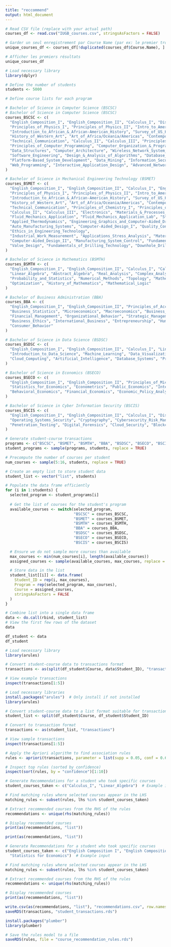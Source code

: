 ```yaml
---
title: "reccommend"
output: html_document
---
```


```r
# Read CSV file (replace with your actual path)
courses_df <- read.csv("IUGB_courses.csv", stringsAsFactors = FALSE)

# Garder un seul enregistrement par Course Name (par ex: le premier trouvé)
unique_courses_df <- courses_df[!duplicated(courses_df$Course.Name), ]

# Afficher les premiers résultats
unique_courses_df


```
```r
# Load necessary library
library(dplyr)

# Define the number of students
students <- 5000

# Define course lists for each program

# Bachelor of Science in Computer Science (BSCSC)
# Bachelor of Science in Computer Science (BSCSC)
courses_BSCSC <- c(
  "English_Composition_I", "English_Composition_II", "Calculus_I", "Discrete_Mathematics",
  "Principles_of_Physics_I", "Principles_of_Physics_II", "Intro_to_American_Govt", "Global_Issues",
  "Introduction_to_African_&_African-American_History", "Survey_of_US_History",
  "History_of_Western_Art", "Art_of_Africa/Oceania/Americas", "Contemporary_African_Art", "Introduction_to_Theater",
  "Technical_Communication", "Calculus_II", "Calculus_III", "Principles_of_Computer_Science", "Intro_to_Linear_Algebra", "Electronics",
  "Principles_of_Computer_Programming", "Computer_Organization_&_Programming", "Operating_Systems_&_Networking",
  "Data_Structures", "Computer_Architecture", "Wireless_Network_System_Administration", "Programming_Language_Concepts",
  "Software_Engineering", "Design_&_Analysis_of_Algorithms", "Database_Systems",
  "Platform-Based_System_Development", "Data_Mining", "Information_Security", "Artificial_Intelligence",
  "Web_Programming", "Interactive_Application_Design", "Advanced_Network_Communication_&_Security", "Advanced_Database_Administration"
)

# Bachelor of Science in Mechanical Engineering Technology (BSMET)
courses_BSMET <- c(
  "English_Composition_I", "English_Composition_II", "Calculus_I", "Engineering_Mathematics",
  "Principles_of_Physics_I", "Principles_of_Physics_II", "Intro_to_American_Gov’t", "Global_Issues",
  "Introduction_to_African_&_African-American_History", "Survey_of_US_History",
  "History_of_Western_Art", "Art_of_Africa/Oceania/Americas", "Contemporary_African_Art", "Introduction_to_Theater",
  "Technical_Communication", "Principles_of_Chemistry_I", "Principles_of_Computer_Science", "Principles_of_Computer_Programming",
  "Calculus_II", "Calculus_III", "Electronics", "Materials_&_Processes_I", "Introduction_to_Mechanics",
  "Fluid_Mechanics_Application", "Fluid_Mechanics_Application_Lab", "Strength_of_Materials", "Strength_of_Materials_Lab",
  "Applied_Thermodynamics", "Engineering_Graphics_and_Computer-Aided_Drafting", "Elements_of_Plant_Design", "Dynamics_of_Mechanisms",
  "Auto_Manufacturing_Systems", "Computer-Aided_Design_I", "Quality_Control_Technology", "Materials_Technology", "Materials_Technology_Lab",
  "Ethics_in_Engineering_Technology",
  "Industrial_Work_Measurement", "Applications_Stress_Analysis", "Materials_Selection_&_Management", "Fundamentals_of_Biomechanics",
  "Computer-Aided_Design_II", "Manufacturing_System_Control", "Fundamentals_of_Offshore_Systems", "Fundamentals_of_Pipeline_Design",
  "Valve_Design", "Fundamentals_of_Drilling_Technology", "Downhole_Drilling_Tools/Technology"
)

# Bachelor of Science in Mathematics (BSMTH)
courses_BSMTH <- c(
  "English_Composition_I", "English_Composition_II", "Calculus_I", "Calculus_II", "Calculus_III",
  "Linear_Algebra", "Abstract_Algebra", "Real_Analysis", "Complex_Analysis", "Differential_Equations",
  "Probability_and_Statistics", "Numerical_Methods", "Topology", "Mathematical_Modeling", "Graph_Theory",
  "Optimization", "History_of_Mathematics", "Mathematical_Logic"
)

# Bachelor of Business Administration (BBA)
courses_BBA <- c(
  "English_Composition_I", "English_Composition_II", "Principles_of_Accounting_I", "Principles_of_Accounting_II",
  "Business_Statistics", "Microeconomics", "Macroeconomics", "Business_Law", "Marketing_Principles",
  "Financial_Management", "Organizational_Behavior", "Strategic_Management", "Operations_Management",
  "Business_Ethics", "International_Business", "Entrepreneurship", "Human_Resource_Management",
  "Consumer_Behavior"
)

# Bachelor of Science in Data Science (BSDSC)
courses_BSDSC <- c(
  "English_Composition_I", "English_Composition_II", "Calculus_I", "Linear_Algebra", "Statistics_&_Probability",
  "Introduction_to_Data_Science", "Machine_Learning", "Data_Visualization", "Big_Data_Analytics", "Data_Mining",
  "Cloud_Computing", "Artificial_Intelligence", "Database_Systems", "Programming_for_Data_Science"
)

# Bachelor of Science in Economics (BSECO)
courses_BSECO <- c(
  "English_Composition_I", "English_Composition_II", "Principles_of_Microeconomics", "Principles_of_Macroeconomics",
  "Statistics_for_Economics", "Econometrics", "Public_Economics", "International_Economics", "Development_Economics",
  "Behavioral_Economics", "Financial_Economics", "Economic_Policy_Analysis"
)

# Bachelor of Science in Cyber Information Security (BSCIS)
courses_BSCIS <- c(
  "English_Composition_I", "English_Composition_II", "Calculus_I", "Discrete_Mathematics", "Computer_Networks",
  "Operating_Systems_Security", "Cryptography", "Cybersecurity_Risk_Management", "Ethical_Hacking",
  "Penetration_Testing", "Digital_Forensics", "Cloud_Security", "Blockchain_Security", "Cyber_Law_&_Policy"
)

# Generate student-course transactions
programs <- c("BSCSC", "BSMET", "BSMTH", "BBA", "BSDSC", "BSECO", "BSCIS")
student_programs <- sample(programs, students, replace = TRUE)

# Precompute the number of courses per student
num_courses <- sample(5:16, students, replace = TRUE)

# Create an empty list to store student data
student_list <- vector("list", students)

# Populate the data frame efficiently
for (i in 1:students) {
  selected_program <- student_programs[i]
  
  # Get the list of courses for the student's program
  available_courses <- switch(selected_program,
                              "BSCSC" = courses_BSCSC,
                              "BSMET" = courses_BSMET,
                              "BSMTH" = courses_BSMTH,
                              "BBA" = courses_BBA,
                              "BSDSC" = courses_BSDSC,
                              "BSECO" = courses_BSECO,
                              "BSCIS" = courses_BSCIS)

  # Ensure we do not sample more courses than available
  max_courses <- min(num_courses[i], length(available_courses))
  assigned_courses <- sample(available_courses, max_courses, replace = FALSE)

  # Store data in the list
  student_list[[i]] <- data.frame(
    Student_ID = rep(i, max_courses),
    Program = rep(selected_program, max_courses),
    Course = assigned_courses,
    stringsAsFactors = FALSE
  )
}

# Combine list into a single data frame
data <- do.call(rbind, student_list)
# View the first few rows of the dataset
data

```
```r
df_student <- data
df_student
```


```r
# Load necessary library
library(arules)

# Convert student-course data to transactions format
transactions <- as(split(df_student$Course, data$Student_ID), "transactions")

# View example transactions
inspect(transactions[1:5])


```



```r
# Load necessary libraries
install.packages("arules")  # Only install if not installed
library(arules)

# Convert student-course data to a list format suitable for transactions
student_list <- split(df_student$Course, df_student$Student_ID)

# Convert to transaction format
transactions <- as(student_list, "transactions")

# View sample transactions
inspect(transactions[1:5])

# Apply the Apriori algorithm to find association rules
rules <- apriori(transactions, parameter = list(supp = 0.05, conf = 0.6, target = "rules"))

# Inspect top rules (sorted by confidence)
inspect(sort(rules, by = "confidence")[1:10])

# Generate Recommendations for a student who took specific courses
student_courses_taken <- c("Calculus_I", "Linear_Algebra")  # Example input

# Find matching rules where selected courses appear in the LHS
matching_rules <- subset(rules, lhs %in% student_courses_taken)

# Extract recommended courses from the RHS of the rules
recommendations <- unique(rhs(matching_rules))

# Display recommended courses
print(as(recommendations, "list"))

```
```r
print(as(recommendations, "list"))
```
```r
# Generate Recommendations for a student who took specific courses
student_courses_taken <- c("English Composition I", "English Composition II", "Principles of Microeconomics", "Principles of Macroeconomics",
  "Statistics for Economics")  # Example input

# Find matching rules where selected courses appear in the LHS
matching_rules <- subset(rules, lhs %in% student_courses_taken)

# Extract recommended courses from the RHS of the rules
recommendations <- unique(rhs(matching_rules))

# Display recommended courses
print(as(recommendations, "list"))
```
```r
write.csv(as(recommendations, "list"), "recommendations.csv", row.names = FALSE)
saveRDS(transactions, "student_transactions.rds")
```
```r
install.packages("plumber")
library(plumber)

```

```r
# Save the rules model to a file
saveRDS(rules, file = "course_recommendation_rules.rds")
```

